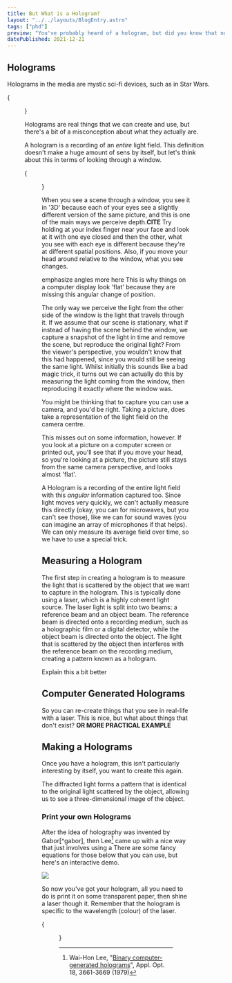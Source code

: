 ```yaml
---
title: But What is a Hologram?
layout: "../../layouts/BlogEntry.astro"
tags: ["phd"]
preview: "You've probably heard of a hologram, but did you know that not only are they real, but they're useful."
datePublished: 2021-12-21
---
```



## Holograms

Holograms in the media are mystic sci-fi devices, such as in Star Wars.

{

<Figure
  src="https://starwarsblog.starwars.com/wp-content/uploads/2018/01/star-wars-a-new-hope-luke-obi-wan-leia-hologram-tall.jpg"
  alt="Hologram example from Star Wars"
  caption="Use the force Luke (c) Disney"
/>
}

Holograms are real things that we can create and use, but there's a bit of a misconception about what they actually are.

A hologram is a recording of an _entire_ light field.
This definition doesn't make a huge amount of sens by itself, but let's think about this in terms of looking through a window.

{

<Figure
  src="/assets/img/unsplash/alexandre-chambon-2vmcCcy6sGo-unsplash.jpg"
  alt="Woman looking through a window"
  caption='Photo by <a href="https://unsplash.com/@goodspleen">Alexandre Chambon</a> on <a href="https://unsplash.com">Unsplash</a>'
/>
}

When you see a scene through a window, you see it in '3D' because each of your eyes see a slightly different version of the same picture, and this is one of the main ways we perceive depth.**CITE**
Try holding at your index finger near your face and look at it with one eye closed and then the other, what you see with each eye is different because they're at different spatial positions.
Also, if you move your head around relative to the window, what you see changes.

<Todo>emphasize angles more here</Todo>
This is why things on a computer display look 'flat' because they are missing this
angular change of position.

The only way we perceive the light from the other side of the window is the light that travels through it.
If we assume that our scene is stationary, what if instead of having the scene behind the window, we capture a snapshot of the light in time and remove the scene, but reproduce the original light?
From the viewer's perspective, you wouldn't know that this had happened, since you would still be seeing the same light.
Whilst initially this sounds like a bad magic trick, it turns out we can actually do this by measuring the light coming from the window, then reproducing it exactly where the window was.

You might be thinking that to capture you can use a camera, and you'd be right.
Taking a picture, does take a representation of the light field on the camera centre.

This misses out on some information, however.
If you look at a picture on a computer screen or printed out, you'll see that if you move your head, so you're looking at a picture, the picture still stays from the same camera perspective, and looks almost 'flat'.

A Hologram is a recording of the entire light field with this _angular_ information captured too.
Since light moves very quickly, we can't actually measure this directly (okay, you can for microwaves, but you can't see those), like we can for sound waves (you can imagine an array of microphones if that helps).
We can only measure its average field over time, so we have to use a special trick.

## Measuring a Hologram

The first step in creating a hologram is to measure the light that is scattered by the object that we want to capture in the hologram.
This is typically done using a laser, which is a highly coherent light source.
The laser light is split into two beams: a reference beam and an object beam.
The reference beam is directed onto a recording medium, such as a holographic film or a digital detector, while the object beam is directed onto the object.
The light that is scattered by the object then interferes with the reference beam on the recording medium, creating a pattern known as a hologram.

<Todo>Explain this a bit better</Todo>

## Computer Generated Holograms

So you can re-create things that you see in real-life with a laser.
This is nice, but what about things that don't exist? **OR MORE PRACTICAL EXAMPLE**

## Making a Holograms

Once you have a hologram, this isn't particularly interesting by itself, you want to create this again.

The diffracted light forms a pattern that is identical to the original light scattered by the object, allowing us to see a three-dimensional image of the object.

### Print your own Holograms

After the idea of holography was invented by Gabor[^gabor], then Lee[^lee] came up with a nice way that just involves using a
There are some fancy equations for those below that you can use, but here's an interactive demo.

![](https://via.placeholder.com/150/FF00FF/808080?Text=Digital.com)

So now you've got your hologram, all you need to do is print it on some transparent paper, then shine a laser though it.
Remember that the hologram is specific to the wavelength (colour) of the laser.

{

<Figure
  src="https://via.placeholder.com/150/FF00FF/808080?Text=Own%20Hologram"
  alt="Custom hologram"
  caption="Custom hologram"
/>
}

[^lee]: Wai-Hon Lee, "[Binary computer-generated holograms](https://opg.optica.org/ao/abstract.cfm?uri=ao-18-21-3661)", Appl. Opt. 18, 3661-3669 (1979)
